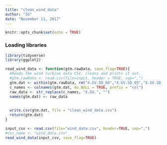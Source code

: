 ```yaml
---
title: "clean_wind_data"
author: "IG"
date: "November 11, 2017"
---
```



```r
knitr::opts_chunk$set(echo = TRUE)
```

### Loading libraries
```r
library(tidyverse)
library(ggplot2)
```

```r
read_wind_data <- function(gtm.rawData, save_flag=TRUE){
  #Reads the wind turbine data CSV, cleans and prints it out.
  #gtm.rawData <- read.csv(file=input, header = TRUE, sep=",")
  gtm.dat <- within(gtm.rawData, rm("X.GV.SD_04","X.GV.SD_05","X.GV.SD_38", "X.GV.HRR_GeneratorWindingTemp.1"))
  c_names <- colnames(gtm.dat, do.NULL = TRUE, prefix = "col")
  raw_data <- str_replace(c_names, "X.GV.", "")
  names(gtm.dat) <- raw_data
  
  
  write.csv(gtm.dat, file = "clean_wind_data.csv")
  return(gtm.dat)
}
```

```r
input_csv <- read.csv(file="wind_data.csv", header=TRUE, sep=",")
#csv_name <- "wind_data.csv"
read_wind_data(input_csv, save_flag=TRUE)
```

